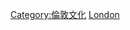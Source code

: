 {{Commons category|Architecture of London}}

[[Category:倫敦文化|Category:倫敦文化]]
[[Category:英格蘭建築|London]]